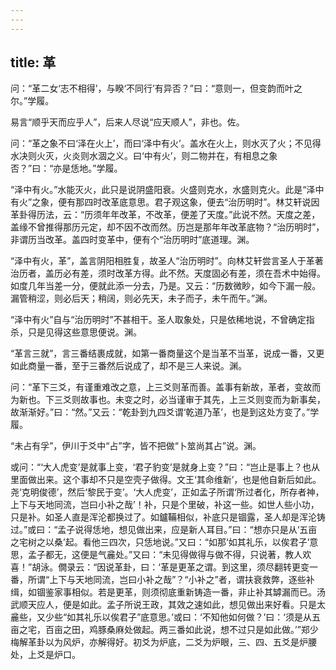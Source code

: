 ```yaml
---
---
---
```

title: 革
---







问：“革二女‘志不相得’，与睽‘不同行’有异否？”曰：“意则一，但变韵而叶之尔。”学履。

易言“顺乎天而应乎人”，后来人尽说“应天顺人”，非也。佐。

问：“革之象不曰‘泽在火上’，而曰‘泽中有火’。盖水在火上，则水灭了火；不见得水决则火灭，火炎则水涸之义。曰‘中有火’，则二物并在，有相息之象否？”曰：“亦是恁地。”学履。

“泽中有火。”水能灭火，此只是说阴盛阳衰。火盛则克水，水盛则克火。此是“泽中有火”之象，便有那四时改革底意思。君子观这象，便去“治历明时”。林艾轩说因革卦得历法，云：“历须年年改革，不改革，便差了天度。”此说不然。天度之差，盖缘不曾推得那历元定，却不因不改而然。历岂是那年年改革底物？“治历明时”，非谓历当改革。盖四时变革中，便有个“治历明时”底道理。渊。

“泽中有火，革”，盖言阴阳相胜复，故圣人“治历明时”。向林艾轩尝言圣人于革著治历者，盖历必有差，须时改革方得。此不然。天度固必有差，须在吾术中始得。如度几年当差一分，便就此添一分去，乃是。又云：“历数微眇，如今下漏一般。漏管稍涩，则必后天；稍阔，则必先天，未子而子，未午而午。”渊。

“泽中有火”自与“治历明时”不甚相干。圣人取象处，只是依稀地说，不曾确定指杀，只是见得这些意思便说。渊。

“革言三就”，言三番结裹成就，如第一番商量这个是当革不当革，说成一番，又更如此商量一番，至于三番然后说成了，却不是三人来说。渊。

问：“革下三爻，有谨重难改之意，上三爻则革而善。盖事有新故，革者，变故而为新也。下三爻则故事也。未变之时，必当谨审于其先，上三爻则变而为新事矣，故渐渐好。”曰：“然。”又云：“乾卦到九四爻谓‘乾道乃革’，也是到这处方变了。”学履。

“未占有孚”，伊川于爻中“占”字，皆不把做“卜筮尚其占”说。渊。

或问：“‘大人虎变’是就事上变，‘君子豹变’是就身上变？”曰：“岂止是事上？也从里面做出来。这个事却不只是空壳子做得。文王‘其命维新’，也是他自新后如此。尧‘克明俊德’，然后‘黎民于变’。‘大人虎变’，正如孟子所谓‘所过者化，所存者神，上下与天地同流，岂曰小补之哉’！补，只是个里破，补这一些。如世人些小功，只是补。如圣人直是浑沦都换过了。如鑪鞴相似，补底只是锢露，圣人却是浑沦铸过。”或曰：“孟子说得恁地，想见做出来，应是新人耳目。”曰：“想亦只是从‘五亩之宅树之以桑’起。看他三四次，只恁地说。”又曰：“如那‘如其礼乐，以俟君子’意思，孟子都无，这便是气麄处。”又曰：“未见得做得与做不得，只说著，教人欢喜！”胡泳。僩录云：“因说革卦，曰：‘革是更革之谓。到这里，须尽翻转更变一番，所谓“上下与天地同流，岂曰小补之哉”？“小补之”者，谓扶衰救弊，逐些补缉，如锢鉴家事相似。若是更革，则须彻底重新铸造一番，非止补其罅漏而已。汤武顺天应人，便是如此。孟子所说王政，其效之速如此，想见做出来好看。只是太麄些，又少些“如其礼乐以俟君子”底意思。’或曰：‘不知他如何做？’曰：‘须是从五亩之宅，百亩之田，鸡豚桑麻处做起。两三番如此说，想不过只是如此做。’”郑少梅解革卦以为风炉，亦解得好。初爻为炉底，二爻为炉眼，三、四、五爻是炉腰处，上爻是炉口。